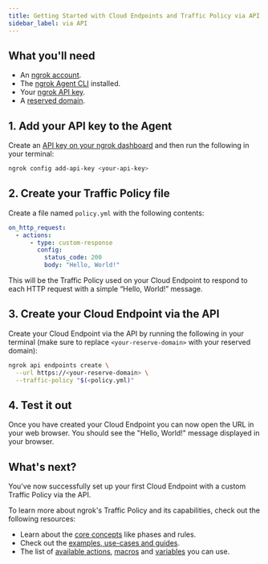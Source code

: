 ```yaml
---
title: Getting Started with Cloud Endpoints and Traffic Policy via API
sidebar_label: via API
---
```


## What you'll need

- An [ngrok account](https://dashboard.ngrok.com/).
- The [ngrok Agent CLI](https://ngrok.com/download) installed.
- Your [ngrok API key](https://dashboard.ngrok.com/api-keys).
- A [reserved domain](https://dashboard.ngrok.com/domains).

## 1. Add your API key to the Agent

Create an [API key on your ngrok dashboard](https://dashboard.ngrok.com/api-keys) and then run the following in your terminal:

```bash
ngrok config add-api-key <your-api-key>
```

## 2. Create your Traffic Policy file

Create a file named `policy.yml` with the following contents:

```yaml
on_http_request:
  - actions:
      - type: custom-response
        config:
          status_code: 200
          body: "Hello, World!"
```

This will be the Traffic Policy used on your Cloud Endpoint to respond to each HTTP request with a simple “Hello, World!” message.

## 3. Create your Cloud Endpoint via the API

Create your Cloud Endpoint via the API by running the following in your terminal (make sure to replace `<your-reserve-domain>` with your reserved domain):

```bash
ngrok api endpoints create \
  --url https://<your-reserve-domain> \
  --traffic-policy "$(<policy.yml)"
```

## 4. Test it out

Once you have created your Cloud Endpoint you can now open the URL
in your web browser.
You should see the "Hello, World!" message displayed in your browser.

## What's next?

You've now successfully set up your first Cloud Endpoint with a custom Traffic Policy via the API.

To learn more about ngrok's Traffic Policy and its capabilities, check out the following resources:

- Learn about the [core concepts](/traffic-policy/concepts/) like phases and rules.
- Check out the [examples, use-cases and guides](/traffic-policy/examples/a-b-tests/).
- The list of [available actions](/traffic-policy/actions/), [macros](/traffic-policy/macros/) and [variables](/traffic-policy/variables/) you can use.
